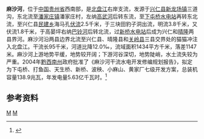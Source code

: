{{Infobox River
  | river_name      = 麻沙河
  | image_name      = 
  | image_size      = 
  | caption         = 
  | origin          = [[贵州省|贵州省]][[兴仁县|兴仁县]][[新龙场镇|新龙场镇]]三道沟
  | mouth           = 贵州省兴仁县、[[晴隆县|晴隆县]]和[[关岭县|关岭县]]交界猫猫冲[[北盘江|北盘江]]
  | basin_countries = {{PRC}}
  | length          = 95 km
  | elevation       = 1690 m
  | mouth_elevation = 543 m
  | discharge       = 26.2 m<sup>3</sup>/s<ref>河口</ref>
  | watershed       = 1434 km<sup>2</sup>
}}
'''麻沙河'''，位于[[中国|中国]][[贵州省|贵州省]]西南部，是[[北盘江|北盘江]]右岸支流，发源于[[兴仁县|兴仁县]][[新龙场镇|新龙场镇]]三道沟，东北流至[[潘家庄镇|潘家庄镇]]潘家庄村，左纳[[高武河|高武河]]后转东流，至[[下屯桥水电站|下屯桥水电站]]再转东北流，至兴仁县[[民建乡_(兴仁县)|民建乡]]海马孔[[伏流|伏流]]2.5千米，于三块田豹子洞出流，明流3.8千米，又伏流1.8千米，于高晏坪右纳[[巴铃河|巴铃河]]后转北流，过[[新桥水电站_(麻沙河)|新桥水电站]]后成为兴仁和[[晴隆县|晴隆]]两县界河。麻沙河沿两县边界北流至兴仁县、晴隆县和[[关岭县|关岭县]]三县交界处的猫猫冲注入北盘江。干流长95千米，河道比降12.0‰，流域面积1434平方千米，落差1147米。麻沙河上游地势平缓，地势较开阔；下游河谷深切，地势陡峭，水土流失较为严重。2004年[[黔西南州|黔西南州]]政府批准了《麻沙河干流水电开发修编规划报告》，拟定为下屯桥、打鱼函、天生桥、新桥、波秧、小麻山、黄家厂七级开发方案，总装机容量138.9兆瓦，年发电量5.63亿千瓦时。<ref name="中国河湖大典">{{cite book zh |author=《[[中国河湖大典|中国河湖大典]]》编纂委员会 |title=《中国河湖大典·珠江卷》 |format=M |edition=1 |location=北京 |publisher=中国水利水电出版社 |date=2013年1月 |pages=54页 |id= ISBN 978-7-5170-0561-2}}</ref>

==参考资料==
{{reflist}}

[[Category:北盤江水系|M]]
[[Category:贵州河流|M]]